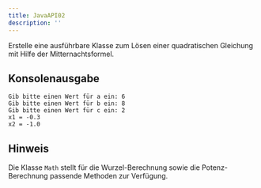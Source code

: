 ```yaml
---
title: JavaAPI02
description: ''
---
```



Erstelle eine ausführbare Klasse zum Lösen einer quadratischen Gleichung mit
Hilfe der Mitternachtsformel.

## Konsolenausgabe

```console
Gib bitte einen Wert für a ein: 6
Gib bitte einen Wert für b ein: 8
Gib bitte einen Wert für c ein: 2
x1 = -0.3
x2 = -1.0
```

## Hinweis

Die Klasse `Math` stellt für die Wurzel-Berechnung sowie die Potenz-Berechnung
passende Methoden zur Verfügung.

<Exercise pullRequest="31" branchSuffix="java-api/02" />
